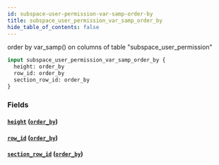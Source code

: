 ```yaml
---
id: subspace-user-permission-var-samp-order-by
title: subspace_user_permission_var_samp_order_by
hide_table_of_contents: false
---
```


order by var_samp() on columns of table "subspace_user_permission"

```graphql
input subspace_user_permission_var_samp_order_by {
  height: order_by
  row_id: order_by
  section_row_id: order_by
}
```

### Fields

#### [`height`](#) ([`order_by`](../enums/order-by))

#### [`row_id`](#) ([`order_by`](../enums/order-by))

#### [`section_row_id`](#) ([`order_by`](../enums/order-by))

